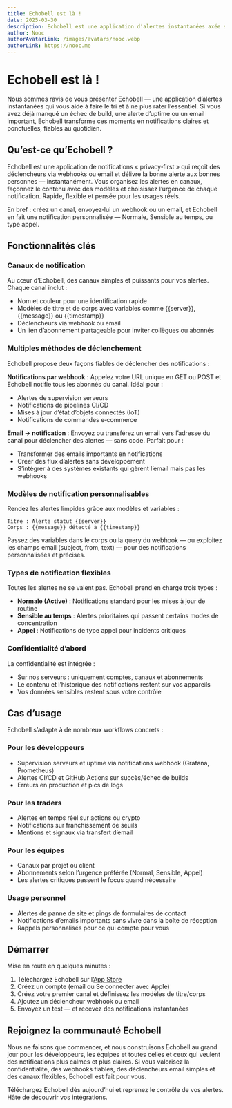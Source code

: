 ```yaml
---
title: Echobell est là !
date: 2025-03-30
description: Echobell est une application d’alertes instantanées axée sur la confidentialité pour développeurs et équipes — transforme webhooks ou emails en notifications sensibles au temps et alertes type appel via des canaux et des modèles.
author: Nooc
authorAvatarLink: /images/avatars/nooc.webp
authorLink: https://nooc.me
---
```


# Echobell est là !

Nous sommes ravis de vous présenter Echobell — une application d’alertes instantanées qui vous aide à faire le tri et à ne plus rater l’essentiel. Si vous avez déjà manqué un échec de build, une alerte d’uptime ou un email important, Echobell transforme ces moments en notifications claires et ponctuelles, fiables au quotidien.

## Qu’est‑ce qu’Echobell ?

Echobell est une application de notifications « privacy‑first » qui reçoit des déclencheurs via webhooks ou email et délivre la bonne alerte aux bonnes personnes — instantanément. Vous organisez les alertes en canaux, façonnez le contenu avec des modèles et choisissez l’urgence de chaque notification. Rapide, flexible et pensée pour les usages réels.

En bref : créez un canal, envoyez‑lui un webhook ou un email, et Echobell en fait une notification personnalisée — Normale, Sensible au temps, ou type appel.

## Fonctionnalités clés

### Canaux de notification

Au cœur d’Echobell, des canaux simples et puissants pour vos alertes. Chaque canal inclut :

- Nom et couleur pour une identification rapide
- Modèles de titre et de corps avec variables comme {{server}}, {{message}} ou {{timestamp}}
- Déclencheurs via webhook ou email
- Un lien d’abonnement partageable pour inviter collègues ou abonnés

### Multiples méthodes de déclenchement

Echobell propose deux façons fiables de déclencher des notifications :

**Notifications par webhook** : Appelez votre URL unique en GET ou POST et Echobell notifie tous les abonnés du canal. Idéal pour :

- Alertes de supervision serveurs
- Notifications de pipelines CI/CD
- Mises à jour d’état d’objets connectés (IoT)
- Notifications de commandes e‑commerce

**Email → notification** : Envoyez ou transférez un email vers l’adresse du canal pour déclencher des alertes — sans code. Parfait pour :

- Transformer des emails importants en notifications
- Créer des flux d’alertes sans développement
- S’intégrer à des systèmes existants qui gèrent l’email mais pas les webhooks

### Modèles de notification personnalisables

Rendez les alertes limpides grâce aux modèles et variables :

```
Titre : Alerte statut {{server}}
Corps : {{message}} détecté à {{timestamp}}
```

Passez des variables dans le corps ou la query du webhook — ou exploitez les champs email (subject, from, text) — pour des notifications personnalisées et précises.

### Types de notification flexibles

Toutes les alertes ne se valent pas. Echobell prend en charge trois types :

- **Normale (Active)** : Notifications standard pour les mises à jour de routine
- **Sensible au temps** : Alertes prioritaires qui passent certains modes de concentration
- **Appel** : Notifications de type appel pour incidents critiques

### Confidentialité d’abord

La confidentialité est intégrée :

- Sur nos serveurs : uniquement comptes, canaux et abonnements
- Le contenu et l’historique des notifications restent sur vos appareils
- Vos données sensibles restent sous votre contrôle

## Cas d’usage

Echobell s’adapte à de nombreux workflows concrets :

### Pour les développeurs

- Supervision serveurs et uptime via notifications webhook (Grafana, Prometheus)
- Alertes CI/CD et GitHub Actions sur succès/échec de builds
- Erreurs en production et pics de logs

### Pour les traders

- Alertes en temps réel sur actions ou crypto
- Notifications sur franchissement de seuils
- Mentions et signaux via transfert d’email

### Pour les équipes

- Canaux par projet ou client
- Abonnements selon l’urgence préférée (Normal, Sensible, Appel)
- Les alertes critiques passent le focus quand nécessaire

### Usage personnel

- Alertes de panne de site et pings de formulaires de contact
- Notifications d’emails importants sans vivre dans la boîte de réception
- Rappels personnalisés pour ce qui compte pour vous

## Démarrer

Mise en route en quelques minutes :

1. Téléchargez Echobell sur l’[App Store](https://apps.apple.com/app/id6743597198)
2. Créez un compte (email ou Se connecter avec Apple)
3. Créez votre premier canal et définissez les modèles de titre/corps
4. Ajoutez un déclencheur webhook ou email
5. Envoyez un test — et recevez des notifications instantanées

## Rejoignez la communauté Echobell

Nous ne faisons que commencer, et nous construisons Echobell au grand jour pour les développeurs, les équipes et toutes celles et ceux qui veulent des notifications plus calmes et plus claires. Si vous valorisez la confidentialité, des webhooks fiables, des déclencheurs email simples et des canaux flexibles, Echobell est fait pour vous.

Téléchargez Echobell dès aujourd’hui et reprenez le contrôle de vos alertes. Hâte de découvrir vos intégrations.
